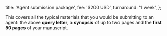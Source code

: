   title: 'Agent submission package',
  fee: '$200 USD',
  turnaround: '1 week',
};

This covers all the typical materials that you would be submitting to an agent:
the above **query letter**, a **synopsis** of up to two pages and the **first 50 pages** of your manuscript.

